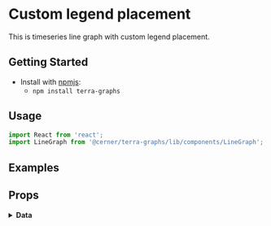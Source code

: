 
# Custom legend placement

This is timeseries line graph with custom legend placement.

## Getting Started

- Install with [npmjs](https://www.npmjs.com):
  - `npm install terra-graphs`

## Usage

```jsx
import React from 'react';
import LineGraph from '@cerner/terra-graphs/lib/components/LineGraph';
```
## Examples
<LineGraph />

## Props
<PropsTable />

<details>
<summary style={{fontSize: 24 }}>
<b>Data</b>
</summary>

### Graph Config object
<GraphConfig />

### Data object
<DataObject />
</details>
